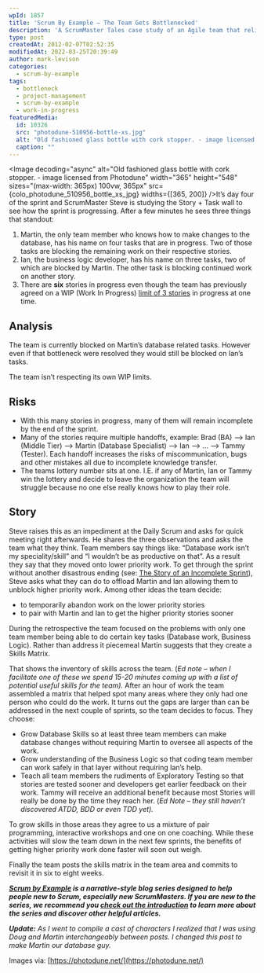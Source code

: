 ```yaml
---
wpId: 1857
title: 'Scrum By Example – The Team Gets Bottlenecked'
description: 'A ScrumMaster Tales case study of an Agile team that relies on one specialized developer for all tasks, which becomes a bottleneck for the sprint.'
type: post
createdAt: 2012-02-07T02:52:35
modifiedAt: 2022-03-25T20:39:49
author: mark-levison
categories:
  - scrum-by-example
tags:
  - bottleneck
  - project-management
  - scrum-by-example
  - work-in-progress
featuredMedia:
  id: 10326
  src: "photodune-510956-bottle-xs.jpg"
  alt: "Old fashioned glass bottle with cork stopper. - image licensed from Photodune"
  caption: ""
---
```





<Image decoding="async" alt="Old fashioned glass bottle with cork stopper. - image licensed from Photodune" width="365" height="548" sizes="(max-width: 365px) 100vw, 365px" src={colo_photodune_510956_bottle_xs_jpg} widths={[365, 200]} />It’s day four of the sprint and ScrumMaster Steve is studying the Story + Task wall to see how the sprint is progressing. After a few minutes he sees three things that standout:

1.  Martin, the only team member who knows how to make changes to the database, has his name on four tasks that are in progress. Two of those tasks are blocking the remaining work on their respective stories.
2.  Ian, the business logic developer, has his name on three tasks, two of which are blocked by Martin. The other task is blocking continued work on another story.
3.  There are **six** stories in progress even though the team has previously agreed on a WIP (Work In Progress) [limit of 3 stories](/blog/scrum-by-example-the-story-of-an-incomplete-sprint.html) in progress at one time.

## Analysis

The team is currently blocked on Martin’s database related tasks. However even if that bottleneck were resolved they would still be blocked on Ian’s tasks.

The team isn’t respecting its own WIP limits.

## Risks

*   With this many stories in progress, many of them will remain incomplete by the end of the sprint.
*   Many of the stories require multiple handoffs, example: Brad (BA) –> Ian (Middle Tier) –> Martin (Database Specialist) –> Ian –> … –> Tammy (Tester). Each handoff increases the risks of miscommunication, bugs and other mistakes all due to incomplete knowledge transfer.
*   The teams lottery number sits at one. I.E. if any of Martin, Ian or Tammy win the lottery and decide to leave the organization the team will struggle because no one else really knows how to play their role.

## Story

Steve raises this as an impediment at the Daily Scrum and asks for quick meeting right afterwards. He shares the three observations and asks the team what they think. Team members say things like: “Database work isn’t my speciality/skill” and “I wouldn’t be as productive on that”. As a result they say that they moved onto lower priority work. To get through the sprint without another disastrous ending (see: [The Story of an Incomplete Sprint](/blog/scrum-by-example-the-story-of-an-incomplete-sprint.html)), Steve asks what they can do to offload Martin and Ian allowing them to unblock higher priority work. Among other ideas the team decide:

*   to temporarily abandon work on the lower priority stories
*   to pair with Martin and Ian to get the higher priority stories sooner

During the retrospective the team focused on the problems with only one team member being able to do certain key tasks (Database work, Business Logic). Rather than address it piecemeal Martin suggests that they create a Skills Matrix.

That shows the inventory of skills across the team. (_Ed note – when I facilitate one of these we spend 15-20 minutes coming up with a list of potential useful skills for the team)._ After an hour of work the team assembled a matrix that helped spot many areas where they only had one person who could do the work. It turns out the gaps are larger than can be addressed in the next couple of sprints, so the team decides to focus. They choose:

*   Grow Database Skills so at least three team members can make database changes without requiring Martin to oversee all aspects of the work.
*   Grow understanding of the Business Logic so that coding team member can work safely in that layer without requiring Ian’s help.
*   Teach all team members the rudiments of Exploratory Testing so that stories are tested sooner and developers get earlier feedback on their work. Tammy will receive an additional benefit because most Stories will really be done by the time they reach her. (_Ed Note – they still haven’t discovered ATDD, BDD or even TDD yet)._

To grow skills in those areas they agree to us a mixture of pair programming, interactive workshops and one on one coaching. While these activities will slow the team down in the next few sprints, the benefits of getting higher priority work done faster will soon out weigh.

Finally the team posts the skills matrix in the team area and commits to revisit it in six to eight weeks.

_**[Scrum by Example](/blog/category/scrum-by-example) is a narrative-style blog series designed to help people new to Scrum, especially new ScrumMasters. If you are new to the series, we recommend you [check out the introduction](/blog/scrum-by-example.html) to learn more about the series and discover other helpful articles.**_

_**Update:** As I went to compile a cast of characters I realized that I was using Doug and Martin interchangeably between posts. I changed this post to make Martin our database guy._

Images via: [https://photodune.net/](https://photodune.net/)